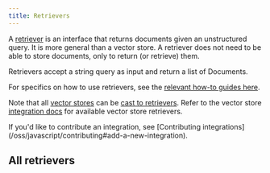 ```yaml
---
title: Retrievers
---
```


A [retriever](/oss/javascript/langchain/retrieval) is an interface that returns documents given an unstructured query.
It is more general than a vector store.
A retriever does not need to be able to store documents, only to return (or retrieve) them.

Retrievers accept a string query as input and return a list of Documents.

For specifics on how to use retrievers, see the [relevant how-to guides here](/oss/javascript/langchain/retrieval).

Note that all [vector stores](/oss/javascript/integrations/vectorstores) can be [cast to retrievers](/oss/javascript/langchain/retrieval).
Refer to the vector store [integration docs](/oss/javascript/integrations/vectorstores/) for available vector store retrievers.

<Info>
If you'd like to contribute an integration, see [Contributing integrations](/oss/javascript/contributing#add-a-new-integration).
</Info>

## All retrievers

<Columns cols={3}>
  <Card
    title="ArxivRetriever"
    icon="link"
    href="/oss/javascript/integrations/retrievers/arxiv-retriever"
    arrow="true"
    cta="View guide"
  />
  <Card
    title="Azion EdgeSQL"
    icon="link"
    href="/oss/javascript/integrations/retrievers/azion-edgesql"
    arrow="true"
    cta="View guide"
  />
  <Card
    title="Knowledge Bases for Amazon Bedrock"
    icon="link"
    href="/oss/javascript/integrations/retrievers/bedrock-knowledge-bases"
    arrow="true"
    cta="View guide"
  />
  <Card
    title="BM25"
    icon="link"
    href="/oss/javascript/integrations/retrievers/bm25"
    arrow="true"
    cta="View guide"
  />
  <Card
    title="Chaindesk Retriever"
    icon="link"
    href="/oss/javascript/integrations/retrievers/chaindesk-retriever"
    arrow="true"
    cta="View guide"
  />
  <Card
    title="Dria Retriever"
    icon="link"
    href="/oss/javascript/integrations/retrievers/dria"
    arrow="true"
    cta="View guide"
  />
  <Card
    title="Exa"
    icon="link"
    href="/oss/javascript/integrations/retrievers/exa"
    arrow="true"
    cta="View guide"
  />
  <Card
    title="HyDE Retriever"
    icon="link"
    href="/oss/javascript/integrations/retrievers/hyde"
    arrow="true"
    cta="View guide"
  />
  <Card
    title="Amazon Kendra Retriever"
    icon="link"
    href="/oss/javascript/integrations/retrievers/kendra-retriever"
    arrow="true"
    cta="View guide"
  />
  <Card
    title="Metal Retriever"
    icon="link"
    href="/oss/javascript/integrations/retrievers/metal-retriever"
    arrow="true"
    cta="View guide"
    />
  <Card
    title="Supabase Hybrid Search"
    icon="link"
    href="/oss/javascript/integrations/retrievers/supabase-hybrid"
    arrow="true"
    cta="View guide"
    />
  <Card
    title="Tavily Search API"
    icon="link"
    href="/oss/javascript/integrations/retrievers/tavily"
    arrow="true"
    cta="View guide"
    />
  <Card
    title="Time-Weighted Retriever"
    icon="link"
    href="/oss/javascript/integrations/retrievers/time-weighted-retriever"
    arrow="true"
    cta="View guide"
    />
  <Card
    title="Vespa Retriever"
    icon="link"
    href="/oss/javascript/integrations/retrievers/vespa-retriever"
    arrow="true"
    cta="View guide"
    />
  <Card
    title="Zep Cloud Retriever"
    icon="link"
    href="/oss/javascript/integrations/retrievers/zep-cloud-retriever"
    arrow="true"
    cta="View guide"
    />
  <Card
    title="Zep Open Source Retriever"
    icon="link"
    href="/oss/javascript/integrations/retrievers/zep-retriever"
    arrow="true"
    cta="View guide"
  />
</Columns>
